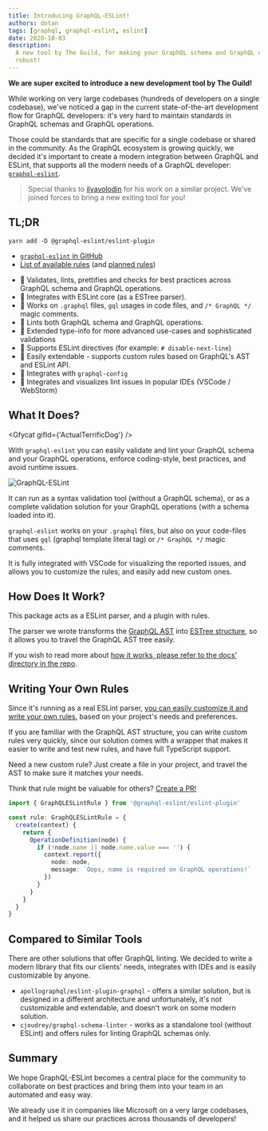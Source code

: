 ```yaml
---
title: Introducing GraphQL-ESLint!
authors: dotan
tags: [graphql, graphql-eslint, eslint]
date: 2020-10-03
description:
  A new tool by The Guild, for making your GraphQL schema and GraphQL operations more standard and
  robust!
---
```


**We are super excited to introduce a new development tool by The Guild!**

While working on very large codebases (hundreds of developers on a single codebase), we've noticed a
gap in the current state-of-the-art development flow for GraphQL developers: it's very hard to
maintain standards in GraphQL schemas and GraphQL operations.

Those could be standards that are specific for a single codebase or shared in the community. As the
GraphQL ecosystem is growing quickly, we decided it's important to create a modern integration
between GraphQL and ESLint, that supports all the modern needs of a GraphQL developer:
[`graphql-eslint`](https://github.com/dimaMachina/graphql-eslint).

> Special thanks to [ilyavolodin](https://github.com/ilyavolodin) for his work on a similar project.
> We've joined forces to bring a new exiting tool for you!

## TL;DR

```
yarn add -D @graphql-eslint/eslint-plugin
```

- [`graphql-eslint` in GitHub](https://github.com/dimaMachina/graphql-eslint)
- [List of available rules](https://the-guild.dev/graphql/eslint/rules) (and
  [planned rules](https://github.com/dimaMachina/graphql-eslint/issues?q=is%3Aissue+is%3Aopen+label%3Anew-rule))

* 🚀 Validates, lints, prettifies and checks for best practices across GraphQL schema and GraphQL
  operations.
* 🚀 Integrates with ESLint core (as a ESTree parser).
* 🚀 Works on `.graphql` files, `gql` usages in code files, and `/* GraphQL */` magic comments.
* 🚀 Lints both GraphQL schema and GraphQL operations.
* 🚀 Extended type-info for more advanced use-cases and sophisticated validations
* 🚀 Supports ESLint directives (for example: `# disable-next-line`)
* 🚀 Easily extendable - supports custom rules based on GraphQL's AST and ESLint API.
* 🚀 Integrates with `graphql-config`
* 🚀 Integrates and visualizes lint issues in popular IDEs (VSCode / WebStorm)

## What It Does?

<Gfycat gifId={'ActualTerrificDog'} />

With `graphql-eslint` you can easily validate and lint your GraphQL schema and your GraphQL
operations, enforce coding-style, best practices, and avoid runtime issues.

![GraphQL-ESLint](./1.png 'GraphQL ESLint in action')

It can run as a syntax validation tool (without a GraphQL schema), or as a complete validation
solution for your GraphQL operations (with a schema loaded into it).

`graphql-eslint` works on your `.graphql` files, but also on your code-files that uses `gql`
(graphql template literal tag) or `/* GraphQL */` magic comments.

It is fully integrated with VSCode for visualizing the reported issues, and allows you to customize
the rules, and easily add new custom ones.

## How Does It Work?

This package acts as a ESLint parser, and a plugin with rules.

The parser we wrote transforms the [GraphQL AST](https://graphql.org/graphql-js/language) into
[ESTree structure](https://github.com/estree/estree), so it allows you to travel the GraphQL AST
tree easily.

If you wish to read more about
[how it works, please refer to the docs' directory in the repo](https://github.com/dimaMachina/graphql-eslint/blob/master/docs/README.md).

## Writing Your Own Rules

Since it's running as a real ESLint parser,
[you can easily customize it and write your own rules](https://github.com/dimaMachina/graphql-eslint/blob/master/docs/custom-rules.md),
based on your project's needs and preferences.

If you are familiar with the GraphQL AST structure, you can write custom rules very quickly, since
our solution comes with a wrapper that makes it easier to write and test new rules, and have full
TypeScript support.

Need a new custom rule? Just create a file in your project, and travel the AST to make sure it
matches your needs.

Think that rule might be valuable for others?
[Create a PR!](https://github.com/dimaMachina/graphql-eslint#contributing)

```ts
import { GraphQLESLintRule } from '@graphql-eslint/eslint-plugin'

const rule: GraphQLESLintRule = {
  create(context) {
    return {
      OperationDefinition(node) {
        if (!node.name || node.name.value === '') {
          context.report({
            node: node,
            message: `Oops, name is required on GraphQL operations!`
          })
        }
      }
    }
  }
}
```

## Compared to Similar Tools

There are other solutions that offer GraphQL linting. We decided to write a modern library that fits
our clients' needs, integrates with IDEs and is easily customizable by anyone.

- `apollographql/eslint-plugin-graphql` - offers a similar solution, but is designed in a different
  architecture and unfortunately, it's not customizable and extendable, and doesn't work on some
  modern solution.
- `cjoudrey/graphql-schema-linter` - works as a standalone tool (without ESLint) and offers rules
  for linting GraphQL schemas only.

## Summary

We hope GraphQL-ESLint becomes a central place for the community to collaborate on best practices
and bring them into your team in an automated and easy way.

We already use it in companies like Microsoft on a very large codebases, and it helped us share our
practices across thousands of developers!
